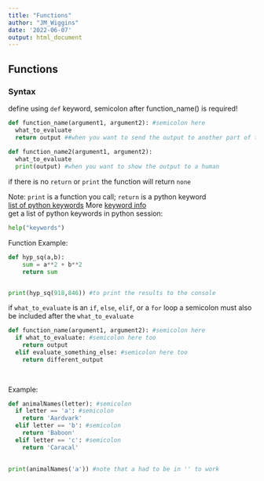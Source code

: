 ```yaml
---
title: "Functions"
author: "JM_Wiggins"
date: '2022-06-07'
output: html_document
---
```


## Functions
### Syntax
define using `def` keyword, semicolon after function_name() is required!
```python
def function_name(argument1, argument2): #semicolon here
  what_to_evaluate
  return output ##when you want to send the output to another part of the code
  
def function_name2(argument1, argument2):
  what_to_evaluate  
  print(output) #when you want to show the output to a human
```
if there is no `return` or `print` the function will return `none`  
  
Note: `print` is a function you call; `return` is a python keyword  
[list of python keywords](https://www.w3schools.com/python/python_ref_keywords.asp) 
More [keyword info](https://realpython.com/python-keywords/)  
get a list of python keywords in python session:
```python
help("keywords")
```



Function Example:
```python
def hyp_sq(a,b):
    sum = a**2 + b**2
    return sum


print(hyp_sq(918,846)) #to print the results to the console
```

if `what_to_evaluate` is an `if`, `else`, `elif`, or a `for` loop a semicolon must also be included after the `what_to_evaluate`
```python
def function_name(argument1, argument2): #semicolon here
  if what_to_evaluate: #semicolon here too
    return output 
  elif evaluate_something_else: #semicolon here too
    return different_output
  
  
```

Example:
```python
def animalNames(letter): #semicolon
  if letter == 'a': #semicolon
    return 'Aardvark'
  elif letter == 'b': #semicolon
    return 'Baboon'
  elif letter == 'c': #semicolon
    return 'Caracal'

  
print(animalNames('a')) #note that a had to be in '' to work
```

